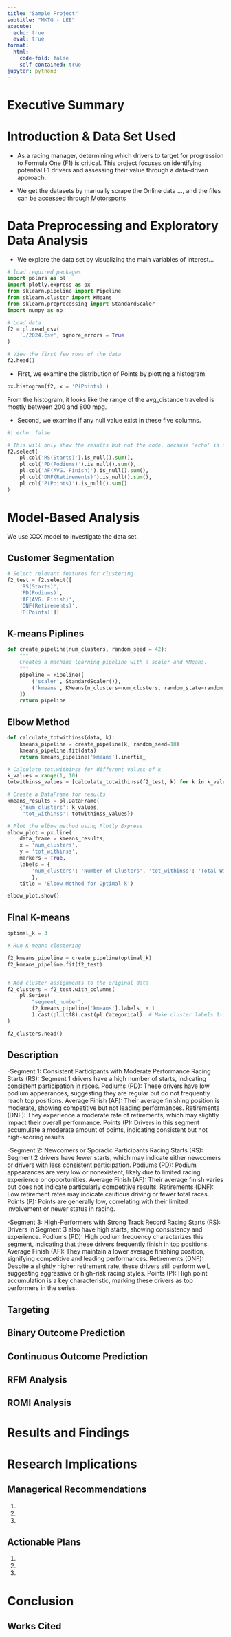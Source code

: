 ```yaml
---
title: "Sample Project"
subtitle: "MKTG - LEE"
execute: 
  echo: true
  eval: true
format:
  html:
    code-fold: false
    self-contained: true
jupyter: python3
---
```



# Executive Summary

# Introduction & Data Set Used

- As a racing manager, determining which drivers to target for progression to Formula One (F1) is critical. This project focuses on identifying potential F1 drivers and assessing their value through a data-driven approach.

- We get the datasets by manually scrape the Online data ..., and the files can be accessed through [Motorsports](https://motorsportstats.com/series/fia-formula-2-championship/summary/2024)




# Data Preprocessing and Exploratory Data Analysis

- We explore the data set by visualizing the main variables of interest...

```python
# load required packages
import polars as pl
import plotly.express as px
from sklearn.pipeline import Pipeline
from sklearn.cluster import KMeans
from sklearn.preprocessing import StandardScaler
import numpy as np

# Load data
f2 = pl.read_csv(
    './2024.csv', ignore_errors = True
)

# View the first few rows of the data
f2.head()

```


- First, we examine the distribution of Points by plotting a histogram.

```python

px.histogram(f2, x = 'P(Points)')


```


From the histogram, it looks like the range of the avg_distance traveled is mostly between 200 and 800 mpg.

- Second, we examine if any null value exist in these five columns.

```python
#| echo: false

# This will only show the results but not the code, because 'echo' is set to false
f2.select(
    pl.col('RS(Starts)').is_null().sum(),
    pl.col('PD(Podiums)').is_null().sum(),
    pl.col('AF(AVG. Finish)').is_null().sum(),
    pl.col('DNF(Retirements)').is_null().sum(),
    pl.col('P(Points)').is_null().sum()
)

```
# Model-Based Analysis

We use XXX model to investigate the data set.


## Customer Segmentation
```python
# Select relevant features for clustering
f2_test = f2.select([
    'RS(Starts)',
    'PD(Podiums)',
    'AF(AVG. Finish)',
    'DNF(Retirements)',
    'P(Points)'])

```

## K-means Piplines
```python

def create_pipeline(num_clusters, random_seed = 42):
    """
    Creates a machine learning pipeline with a scaler and KMeans.
    """
    pipeline = Pipeline([
        ('scaler', StandardScaler()),
        ('kmeans', KMeans(n_clusters=num_clusters, random_state=random_seed))
    ])
    return pipeline


```

## Elbow Method
```python
def calculate_totwithinss(data, k):
    kmeans_pipeline = create_pipeline(k, random_seed=10)
    kmeans_pipeline.fit(data)
    return kmeans_pipeline['kmeans'].inertia_

# Calculate tot.withinss for different values of k
k_values = range(1, 10)
totwithinss_values = [calculate_totwithinss(f2_test, k) for k in k_values]

# Create a DataFrame for results
kmeans_results = pl.DataFrame(
    {'num_clusters': k_values,
     'tot_withinss': totwithinss_values})

# Plot the elbow method using Plotly Express
elbow_plot = px.line(
    data_frame = kmeans_results,
    x = 'num_clusters',
    y = 'tot_withinss', 
    markers = True,
    labels = {
        'num_clusters': 'Number of Clusters', 'tot_withinss': 'Total Within SS'
        },
    title = 'Elbow Method for Optimal k')

elbow_plot.show()
```

## Final K-means
```python

optimal_k = 3

# Run K-means clustering

f2_kmeans_pipeline = create_pipeline(optimal_k)
f2_kmeans_pipeline.fit(f2_test)


# Add cluster assignments to the original data
f2_clusters = f2_test.with_columns(
    pl.Series(
        "segment_number",
        f2_kmeans_pipeline['kmeans'].labels_ + 1
        ).cast(pl.Utf8).cast(pl.Categorical)  # Make cluster labels 1-indexed
)

f2_clusters.head()
```
## Description
-Segment 1: Consistent Participants with Moderate Performance
Racing Starts (RS): Segment 1 drivers have a high number of starts, indicating consistent participation in races.
Podiums (PD): These drivers have low podium appearances, suggesting they are regular but do not frequently reach top positions.
Average Finish (AF): Their average finishing position is moderate, showing competitive but not leading performances.
Retirements (DNF): They experience a moderate rate of retirements, which may slightly impact their overall performance.
Points (P): Drivers in this segment accumulate a moderate amount of points, indicating consistent but not high-scoring results.

-Segment 2: Newcomers or Sporadic Participants
Racing Starts (RS): Segment 2 drivers have fewer starts, which may indicate either newcomers or drivers with less consistent participation.
Podiums (PD): Podium appearances are very low or nonexistent, likely due to limited racing experience or opportunities.
Average Finish (AF): Their average finish varies but does not indicate particularly competitive results.
Retirements (DNF): Low retirement rates may indicate cautious driving or fewer total races.
Points (P): Points are generally low, correlating with their limited involvement or newer status in racing.

-Segment 3: High-Performers with Strong Track Record
Racing Starts (RS): Drivers in Segment 3 also have high starts, showing consistency and experience.
Podiums (PD): High podium frequency characterizes this segment, indicating that these drivers frequently finish in top positions.
Average Finish (AF): They maintain a lower average finishing position, signifying competitive and leading performances.
Retirements (DNF): Despite a slightly higher retirement rate, these drivers still perform well, suggesting aggressive or high-risk racing styles.
Points (P): High point accumulation is a key characteristic, marking these drivers as top performers in the series.

## Targeting

## Binary Outcome Prediction

## Continuous Outcome Prediction

## RFM Analysis

## ROMI Analysis

# Results and Findings

# Research Implications
## Managerical Recommendations
1.
2.
3.

## Actionable Plans
1.
2.
3.

# Conclusion

## Works Cited